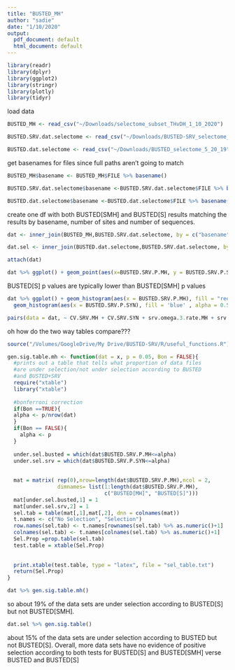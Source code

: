 ```yaml
---
title: "BUSTED_MH"
author: "sadie"
date: "1/10/2020"
output:
  pdf_document: default
  html_document: default
---
```

```r
library(readr)
library(dplyr)
library(ggplot2)
library(stringr)
library(plotly)
library(tidyr)

```

load data
```r

BUSTED_MH <- read_csv("~/Downloads/selectome_subset_THvDH_1_10_2020")

BUSTED.SRV.dat.selectome <- read_csv("~/Downloads/BUSTED-SRV_selectome_5_20_19")

BUSTED.dat.selectome <- read_csv("~/Downloads/BUSTED_selectome_5_20_19")
```

get basenames for files since full paths aren't going to match
```r
BUSTED_MH$basename <- BUSTED_MH$FILE %>% basename()

BUSTED.SRV.dat.selectome$basename <-BUSTED.SRV.dat.selectome$FILE %>% basename()

BUSTED.dat.selectome$basename <-BUSTED.dat.selectome$FILE %>% basename()
```

create one df with both BUSTED[SMH] and BUSTED[S] results matching the results by basename, number of sites and number of sequences. 
```r
dat <- inner_join(BUSTED_MH,BUSTED.SRV.dat.selectome, by = c("basename", "Sites", "Sequences"), suffix = c(".MH",".SYN"))

dat.sel <- inner_join(BUSTED.dat.selectome,BUSTED.SRV.dat.selectome, by = c("basename", "Sites", "Sequences") )%>% filter(basename %in% BUSTED_MH$basename)

attach(dat)
```

```r
dat %>% ggplot() + geom_point(aes(x=BUSTED.SRV.P.MH, y = BUSTED.SRV.P.SYN)) + geom_abline(slope = 1, intercept = 0)
```
BUSTED[S] p values are typically lower than BUSTED[SMH] p values

```r
dat %>% ggplot() + geom_histogram(aes(x = BUSTED.SRV.P.MH), fill = "red", alpha = 0.5, binwidth = 0.01) + 
  geom_histogram(aes(x = BUSTED.SRV.P.SYN), fill = 'blue' , alpha = 0.5, binwidth = 0.01)
```

```r
pairs(data = dat, ~ CV.SRV.MH + CV.SRV.SYN + srv.omega.3.rate.MH + srv.omega.3.rate.SYN)
```


oh how do the two way tables compare???

```r
source("/Volumes/GoogleDrive/My Drive/BUSTED-SRV/R/useful_functions.R")

gen.sig.table.mh <- function(dat = x, p = 0.05, Bon = FALSE){
  #prints out a table that tells what proportion of data files
  #are under selection/not under selection according to BUSTED
  #and BUSTED+SRV
  require("xtable")
  library("xtable")
  
  #bonferroni correction
  if(Bon ==TRUE){
  alpha <- p/nrow(dat)
  }
  if(Bon == FALSE){
    alpha <- p
  }
  
  under.sel.busted = which(dat$BUSTED.SRV.P.MH<=alpha)
  under.sel.srv = which(dat$BUSTED.SRV.P.SYN<=alpha)
  
  
  mat = matrix( rep(0),nrow=length(dat$BUSTED.SRV.P.MH),ncol = 2,
                dimnames= list(1:length(dat$BUSTED.SRV.P.MH),
                               c("BUSTED[MH]", "BUSTED[S]")))
  mat[under.sel.busted,1] = 1
  mat[under.sel.srv,2] = 1 
  sel.tab = table(mat[,1],mat[,2], dnn = colnames(mat))
  t.names <- c("No Selection", "Selection")
  row.names(sel.tab) <- t.names[rownames(sel.tab) %>% as.numeric()+1]
  colnames(sel.tab) <- t.names[colnames(sel.tab) %>% as.numeric()+1]
  Sel.Prop =prop.table(sel.tab)
  test.table = xtable(Sel.Prop)
 
 
  print.xtable(test.table, type = "latex", file = "sel_table.txt")
  return(Sel.Prop)
}

dat %>% gen.sig.table.mh()
```

so about 19% of the data sets are under selection according to BUSTED[S] but not BUSTED[SMH].

```r
dat.sel %>% gen.sig.table()
```

about 15% of the data sets are under selection according to BUSTED but not BUSTED[S]. Overall, more data sets have no evidence of positive selection according to both tests for BUSTED[S] and BUSTED[SMH] verse BUSTED and BUSTED[S]
